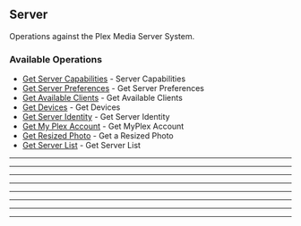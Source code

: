 
## Server
Operations against the Plex Media Server System.


### Available Operations

* [Get Server Capabilities](/curl/server/get_server_capabilities) - Server Capabilities
* [Get Server Preferences](/curl/server/get_server_preferences) - Get Server Preferences
* [Get Available Clients](/curl/server/get_available_clients) - Get Available Clients
* [Get Devices](/curl/server/get_devices) - Get Devices
* [Get Server Identity](/curl/server/get_server_identity) - Get Server Identity
* [Get My Plex Account](/curl/server/get_my_plex_account) - Get MyPlex Account
* [Get Resized Photo](/curl/server/get_resized_photo) - Get a Resized Photo
* [Get Server List](/curl/server/get_server_list) - Get Server List

---
<GetServerCapabilities />

---
<GetServerPreferences />

---
<GetAvailableClients />

---
<GetDevices />

---
<GetServerIdentity />

---
<GetMyPlexAccount />

---
<GetResizedPhoto />

---
<GetServerList />
